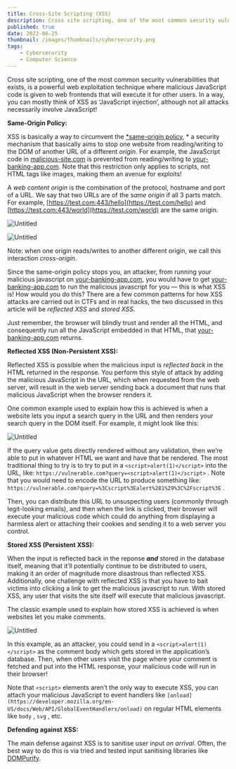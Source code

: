 ```yaml
---
title: Cross-Site Scripting (XSS)
description: Cross site scripting, one of the most common security vulnerabilities that exists, is a powerful web exploitation technique where malicious JavaScript code is given to web frontends that will execute it for other users
published: true
date: 2022-06-25
thumbnail: /images/thumbnails/cybersecurity.png
tags:
    - Cybersecurity
    - Computer Science
---
```


Cross site scripting, one of the most common security vulnerabilities that exists, is a powerful web exploitation technique where malicious JavaScript code is given to web frontends that will execute it for other users. In a way, you can mostly think of XSS as ‘JavaScript injection’, although not all attacks necessarily involve JavaScript!

**Same-Origin Policy:**

XSS is basically a way to circumvent the [*same-origin policy](https://developer.mozilla.org/en-US/docs/Web/Security/Same-origin_policy), * a security mechanism that basically aims to stop one website from reading/writing to the DOM of another URL of a different *origin*. For example, the JavaScript code in [malicious-site.com](http://malicious-site.com) is prevented from reading/writing to [your-banking-app.com](http://your-banking-app.com). Note that this restriction only applies to scripts, not HTML tags like images, making them an avenue for exploits!

A *web content* *origin* is the combination of the protocol, hostname and port of a URL. We say that two URLs are of the *same origin* if all 3 parts match. For example, [https://test.com:443/hello](https://test.com/hello) and [https://test.com:443/world](https://test.com/world) are the same origin.

![Untitled](https://s3.us-west-2.amazonaws.com/secure.notion-static.com/a62900d5-7c11-47c3-b441-ea7d288359e7/Untitled.png?X-Amz-Algorithm=AWS4-HMAC-SHA256&X-Amz-Content-Sha256=UNSIGNED-PAYLOAD&X-Amz-Credential=AKIAT73L2G45EIPT3X45%2F20220410%2Fus-west-2%2Fs3%2Faws4_request&X-Amz-Date=20220410T010158Z&X-Amz-Expires=86400&X-Amz-Signature=88197fd4726c224ebeae42c74f7ea81d6be45aa2896b300c3c9fb4b21e877e45&X-Amz-SignedHeaders=host&response-content-disposition=filename%20%3D%22Untitled.png%22&x-id=GetObject)

![Untitled](https://s3.us-west-2.amazonaws.com/secure.notion-static.com/d1fea390-199b-4aff-8577-63229ab04e80/Untitled.png?X-Amz-Algorithm=AWS4-HMAC-SHA256&X-Amz-Content-Sha256=UNSIGNED-PAYLOAD&X-Amz-Credential=AKIAT73L2G45EIPT3X45%2F20220410%2Fus-west-2%2Fs3%2Faws4_request&X-Amz-Date=20220410T010200Z&X-Amz-Expires=86400&X-Amz-Signature=e37c7bf46cae53b201f38862be840c8c9ef121db77faf27585e841071957e583&X-Amz-SignedHeaders=host&response-content-disposition=filename%20%3D%22Untitled.png%22&x-id=GetObject)

Note: when one origin reads/writes to another different origin, we call this interaction *cross-origin*.

Since the same-origin policy stops you, an attacker, from running your malicious javascript on [your-banking-app.com](http://your-banking-app.com), you would have to get [your-banking-app.com](http://your-banking-app.com) to run the malicious javascript for you — this is what XSS is! How would you do this? There are a few common patterns for how XSS attacks are carried out in CTFs and in real hacks, the two discussed in this article will be *reflected XSS* and *stored XSS*.

Just remember, the browser will blindly trust and render all the HTML, and consequently run all the JavaScript embedded in that HTML, that [your-banking-app.com](http://your-banking-app.com) returns.

**Reflected XSS (Non-Persistent XSS):**

Reflected XSS is possible when the malicious input is *reflected back* in the HTML returned in the response. You perform this style of attack by adding the malicious JavaScript in the URL, which when requested from the web server, will result in the web server sending back a document that runs that malicious JavaScript when the browser renders it.

One common example used to explain how this is achieved is when a website lets you input a search query in the URL and then renders your search query in the DOM itself. For example, it might look like this:

![Untitled](https://www.notion.so/signed/https%3A%2F%2Fs3-us-west-2.amazonaws.com%2Fsecure.notion-static.com%2F03131314-a032-4626-9e0e-077a4f3a6f58%2FUntitled.png?table=block&id=cd831b29-0bc6-4d84-9189-8d5f51e074e3&spaceId=621f113b-b6ad-4296-a660-ef8fddc2eb6f&name=Untitled.png&userId=b31acd67-fcbe-478f-bbe4-8bba3feb2748&cache=v2)

If the query value gets directly rendered without any validation, then we’re able to put in whatever HTML we want and have that be rendered. The most traditional thing to try is to try to put in a `<script>alert(1)</script>` into the URL, like: `https://vulnerable.com?query=<script>alert(1)</script>` . Note that you would need to encode the URL to produce something like: `https://vulnerable.com?query=%3Cscript%3Ealert%281%29%3C%2Fscript%3E` .

Then, you can distribute this URL to unsuspecting users (commonly through legit-looking emails), and then when the link is clicked, their browser will execute your malicious code which could do anything from displaying a harmless alert or attaching their cookies and sending it to a web server you control.

**Stored XSS (Persistent XSS):**

When the input is reflected back in the reponse ***and*** stored in the database itself, meaning that it’ll potentially continue to be distributed to users, making it an order of magnitude more disastrous than reflected XSS. Additionally, one challenge with reflected XSS is that you have to bait victims into clicking a link to get the malicious javascript to run. With stored XSS, any user that visits the site itself will execute that malicious javascript.

The classic example used to explain how stored XSS is achieved is when websites let you make comments. 

![Untitled](https://s3.us-west-2.amazonaws.com/secure.notion-static.com/bde9004b-12f1-4a98-8038-bcc628cbfed5/Untitled.png?X-Amz-Algorithm=AWS4-HMAC-SHA256&X-Amz-Content-Sha256=UNSIGNED-PAYLOAD&X-Amz-Credential=AKIAT73L2G45EIPT3X45%2F20220410%2Fus-west-2%2Fs3%2Faws4_request&X-Amz-Date=20220410T010315Z&X-Amz-Expires=86400&X-Amz-Signature=5242e5950b4ad1e7a3f5ce4f7bd4769d813f4e82ff5c0f8d94dd59b5c6cd2434&X-Amz-SignedHeaders=host&response-content-disposition=filename%20%3D%22Untitled.png%22&x-id=GetObject)

In this example, as an attacker, you could send in a `<script>alert(1)</script>` as the comment body which gets stored in the application’s database. Then, when other users visit the page where your comment is fetched and put into the HTML response, your malicious code will run in their browser!  

Note that `<script>` elements aren’t the only way to execute XSS, you can attach your malicious JavaScript to event handlers like `[onload](https://developer.mozilla.org/en-US/docs/Web/API/GlobalEventHandlers/onload)` on regular HTML elements like `body` , `svg` , etc.

**Defending against XSS:**

The main defense against XSS is to sanitise user input *on arrival*. Often, the best way to do this is via tried and tested input sanitising libraries like [DOMPurify](https://github.com/cure53/DOMPurify).
